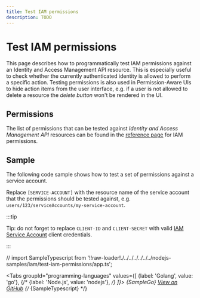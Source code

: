 ```yaml
---
title: Test IAM permissions
description: TODO
---
```


# Test IAM permissions

This page describes how to programmatically test IAM permissions against an Identity and Access Management API resource. This is especially useful to check whether the currently authenticated identity is allowed to perform a specific action. Testing permissions is also used in Permission-Aware UIs to hide action items from the user interface, e.g. if a user is not allowed to delete a resource the _delete button_ won't be rendered in the UI.

## Permissions

The list of permissions that can be tested against _Identity and Access Management API_ resources can be found in the [reference page](/iam/docs/reference/iam/permissions) for IAM permissions.

## Sample

The following code sample shows how to test a set of permissions against a service account.

Replace `[SERVICE-ACCOUNT]` with the resource name of the service account that the permissions should be tested against, e.g. `users/123/serviceAccounts/my-service-account`.

:::tip

Tip: do not forget to replace `CLIENT-ID` and `CLIENT-SECRET` with valid [IAM Service Account](/authentication/service-accounts) client credentials.

:::

// import SampleTypescript from '!!raw-loader!./../../../../../../nodejs-samples/iam/test-iam-permissions/app.ts';


<Tabs
  groupId="programming-languages"
  values={[
    {label: 'Golang', value: 'go'},
    {/* {label: 'Node.js', value: 'nodejs'}, */}
  ]}>
  <TabItem value="go">
    <CodeBlock language="go">
      {SampleGo}
    </CodeBlock>
    <a href="https://github.com/animeapis/golang-samples/blob/master/iam/test-iam-permissions/main.go">View on GitHub</a>
  </TabItem>
  {/* <TabItem value="nodejs">
    <CodeBlock language="typescript">
      {SampleTypescript}
    </CodeBlock>
  </TabItem> */}
</Tabs>
